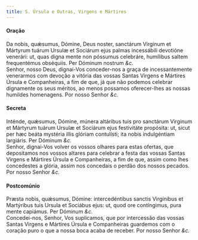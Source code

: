 ```yaml
---
title: S. Úrsula e Outras, Virgens e Mártires
---
```


<h4 class="text-center">Oração</h4>
<div class="container-fluid">
  <div class="row">
    <div class="col-6 dropcaps text-justify">
      Da nobis, quǽsumus, Dómine, Deus noster, sanctárum Vírginum et Mártyrum
      tuárum Ursulæ et Sociárum ejus palmas incessábili devotióne venerári: ut,
      quas digna mente non póssumus celebráre, humílibus saltem frequentémus
      obséquiis. Per Dóminum nostrum <em>&c.</em>
    </div>
    <div class="col-6 dropcaps text-justify">
      Senhor, nosso Deus, dignai-Vos conceder-nos a graça de incessantemente
      venerarmos com devoção a vitória das vossas Santas Virgens e Mártires
      Úrsula e Companheiras, a fim de que, já que não podemos celebrar
      dignamente os seus méritos, ao menos possamos oferecer-lhes as nossas
      humildes homenagens. Por nosso Senhor <em>&c.</em>
    </div>
  </div>
</div>

<h4 class="text-center">Secreta</h4>
<div class="container-fluid">
  <div class="row">
    <div class="col-6 dropcaps text-justify">
      Inténde, quǽsumus, Dómine, múnera altáribus tuis pro sanctárum Virginum et
      Mártyrum tuárum Ursulæ et Sociárum ejus festivitáte propósita: ut, sicut
      per hæc beáta mystéria illis glóriam contulísti; ita nobis indulgéntiam
      largiáris. Per Dóminum <em>&c.</em>
    </div>
    <div class="col-6 dropcaps text-justify">
      Senhor, dignai-Vos volver os vossos olhares para estas ofertas, que
      depositamos nos vossos altares para celebrar a festa das vossas Santas
      Virgens e Mártires Úrsula e Companheiras, a fim de que, assim como lhes
      concedestes a glória, assim nos concedais o perdão dos nossos pecados. Por
      nosso Senhor <em>&c.</em>
    </div>
  </div>
</div>

<h4 class="text-center">Postcomúnio</h4>
<div class="container-fluid">
  <div class="row">
    <div class="col-6 dropcaps text-justify">
      Præsta nobis, quǽsumus, Dómine: intercedéntibus sanctis Virgínibus et
      Martýribus tuis Ursula et Sociábus ejus: ut, quod ore contíngimus, pura
      mente capiámus. Per Dóminum <em>&c.</em>
    </div>
    <div class="col-6 dropcaps text-justify">
      Concedei-nos, Senhor, Vos suplicamos, que por intercessão das vossas
      Santas Virgens e Mártires Úrsula e Companheiras guardemos com o coração
      puro o que a nossa boca acaba de receber. Por nosso Senhor <em>&c.</em>
    </div>
  </div>
</div>
